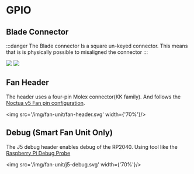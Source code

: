 
# GPIO

## Blade Connector

:::danger
The Blade connector Is a square un-keyed connector. This means that is is physically possible to misaligned the connector
:::

<Tabs groupId="fanunit" defaultValue="smart">
    <TabItem value="smart" label="Smart">
        <img src='/img/fan-unit/smart-gpio.svg' width={'70%'}/>
    </TabItem>
    <TabItem value="sta" label="Standard">
        <img src='/img/fan-unit/sta-gpio.svg' width={'70%'}/>
    </TabItem>
</Tabs>

## Fan Header

The header uses a four-pin Molex connector(KK family). And follows the [Noctua v5 Fan pin configuration](https://faqs.noctua.at/en/support/solutions/articles/101000081757-what-pin-configuration-do-noctua-fans-use-).

<img src='/img/fan-unit/fan-header.svg' width={'70%'}/>

## Debug (Smart Fan Unit Only)

The J5 debug header enables debug of the RP2040. Using tool like the [Raspberry Pi Debug Probe](https://www.raspberrypi.com/products/debug-probe/)

<img src='/img/fan-unit/j5-debug.svg' width={'70%'}/>